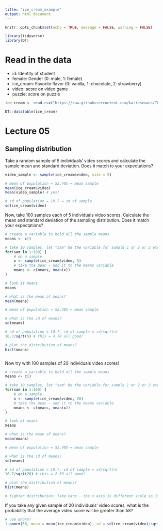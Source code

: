 ```yaml
---
title: "ice_cream_example"
output: html_document
---
```


```r
knitr::opts_chunk$set(echo = TRUE, message = FALSE, warning = FALSE)

library(tidyverse)
library(DT)
```

# Read in the data

* id: Identity of student
* female: Gender (0: male, 1: female)
* ice_cream: Favorite flavor (0: vanilla, 1: chocolate, 2: strawberry)
* video: score on video game
* puzzle: score on puzzle

```r

ice_cream <- read.csv("https://raw.githubusercontent.com/katiesevans/IGP_biostatistics/main/data/ice_cream.csv")

DT::datatable(ice_cream)

```


# Lecture 05

## Sampling distribution

Take a random sample of 5 individuals' video scores and calculate the sample mean and standard deviation. Does it match to your expectations?

```r

video_sample <- sample(ice_cream$video, size = 5)

# mean of population = 52.405 = mean sample
mean(ice_cream$video)
mean(video_sample) # yes!

# sd of population = 10.7 = sd of sample
sd(ice_cream$video)


```

Now, take 100 samples each of 5 individuals video scores. Calculate the mean and standard deviation of the sampling distribution. Does it match your expectations?

```r
# create a variable to hold all the sample means
means <- c()

# take 10 samples, let "sam" be the variable for sample 1 or 2 or 3 etc.
for(sam in 1:100) {
    # do a sample
    x <- sample(ice_cream$video, 5)
    # take the mean - add it to the means variable
    means <- c(means, mean(x))
}

# look at means
means

# what is the mean of means?
mean(means)

# mean of population = 52.405 = mean sample

# what is the sd of means?
sd(means)

# sd of population = 10.7, sd of sample = sd/sqrt(n)
10.7/sqrt(5) # this = 4.78 all good!

# plot the distribution of means?
hist(means)



```

Now try with 100 samples of 20 individuals video scores!

```r
# create a variable to hold all the sample means
means <- c()

# take 10 samples, let "sam" be the variable for sample 1 or 2 or 3 etc.
for(sam in 1:100) {
    # do a sample
    x <- sample(ice_cream$video, 20)
    # take the mean - add it to the means variable
    means <- c(means, mean(x))
}

# look at means
means

# what is the mean of means?
mean(means)

# mean of population = 52.405 = mean sample

# what is the sd of means?
sd(means)

# sd of population = 10.7, sd of sample = sd/sqrt(n)
10.7/sqrt(20) # this = 2.39 all good!

# plot the distribution of means?
hist(means)

# tighter distribution! Take care - the x axis is different scale so it looks less normal but its actually not! try to plot on same axes

```


If you take any given sample of 20 individuals' video scores, what is the probability that the average video score will be greater than 58?

```r

# use pnorm!
1-pnorm(58, mean = mean(ice_cream$video), sd = sd(ice_cream$video)/sqrt(20))

```
